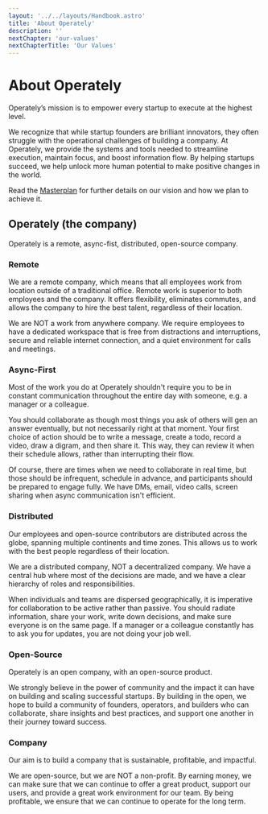 ```yaml
---
layout: '../../layouts/Handbook.astro'
title: 'About Operately'
description: ''
nextChapter: 'our-values'
nextChapterTitle: 'Our Values'
---
```


# About Operately

Operately’s mission is to empower every startup to execute at the highest level. 

We recognize that while startup founders are brilliant innovators, they often 
struggle with the operational challenges of building a company. At Operately, we 
provide the systems and tools needed to streamline execution, maintain focus, and 
boost information flow. By helping startups succeed, we help unlock more human 
potential to make positive changes in the world.

Read the [Masterplan](https://operately.com/masterplan/) for further details on our
vision and how we plan to achieve it.

## Operately (the company)

Operately is a remote, async-fist, distributed, open-source company.

### Remote

We are a remote company, which means that all employees work from location outside 
of a traditional office. Remote work is superior to both employees and the company. 
It offers flexibility, eliminates commutes, and allows the company to hire the best
talent, regardless of their location.

We are NOT a work from anywhere company. We require employees to have a dedicated
workspace that is free from distractions and interruptions, secure and reliable
internet connection, and a quiet environment for calls and meetings.

### Async-First

Most of the work you do at Operately shouldn't require you to be in constant communication
throughout the entire day with someone, e.g. a manager or a colleague.

You should collaborate as though most things you ask of others will gen an answer eventually,
but not necessarily right at that moment. Your first choice of action should be to write a
message, create a todo, record a video, draw a digram, and then share it. This way, they can 
review it when their schedule allows, rather than interrupting their flow.

Of course, there are times when we need to collaborate in real time, but those should be 
infrequent, schedule in advance, and participants should be prepared to engage fully. We have 
DMs, email, video calls, screen sharing when async communication isn't efficient.

### Distributed

Our employees and open-source contributors are distributed across the globe, spanning
multiple continents and time zones. This allows us to work with the best people regardless
of their location.

We are a distributed company, NOT a decentralized company. We have a central hub where
most of the decisions are made, and we have a clear hierarchy of roles and responsibilities.

When individuals and teams are dispersed geographically, it is imperative for collaboration
to be active rather than passive. You should radiate information, share your work, write
down decisions, and make sure everyone is on the same page. If a manager or a colleague
constantly has to ask you for updates, you are not doing your job well.

### Open-Source

Operately is an open company, with an open-source product.

We strongly believe in the power of community and the impact it can have on building 
and scaling successful startups. By building in the open, we hope to build a community 
of founders, operators, and builders who can collaborate, share insights and best 
practices, and support one another in their journey toward success.

### Company

Our aim is to build a company that is sustainable, profitable, and impactful. 

We are open-source, but we are NOT a non-profit. By earning money, we can make sure that 
we can continue to offer a great product, support our users, and provide a great work
environment for our team. By being profitable, we ensure that we can continue to operate
for the long term.
